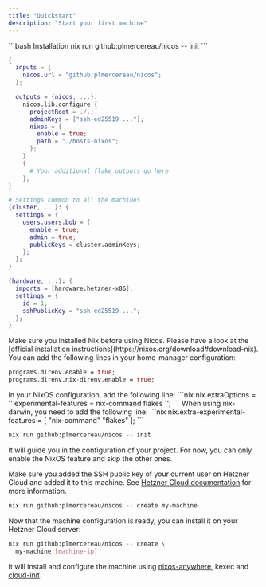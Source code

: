 ```yaml
---
title: "Quickstart"
description: "Start your first machine"
---
```


<RequestExample>
```bash Installation
nix run github:plmercereau/nicos -- init
```

</RequestExample>

<ResponseExample>

```nix flake.nix
{
  inputs = {
    nicos.url = "github:plmercereau/nicos";
  };

  outputs = {nicos, ...}:
    nicos.lib.configure {
      projectRoot = ./.;
      adminKeys = ["ssh-ed25519 ..."];
      nixos = {
        enable = true;
        path = "./hosts-nixos";
      };
    }
    {
      # Your additional flake outputs go here
    };
}
```

```nix shared.nix
# Settings common to all the machines
{cluster, ...}: {
  settings = {
    users.users.bob = {
      enable = true;
      admin = true;
      publicKeys = cluster.adminKeys;
    };
  };
}
```

```nix hosts-nixos/my-machine.nix
{hardware, ...}: {
  imports = [hardware.hetzner-x86];
  settings = {
    id = 1;
    sshPublicKey = "ssh-ed25519 ...";
  };
}
```

</ResponseExample>

<Steps>
  <Step title="Prerequisites">
  <AccordionGroup>
  <Accordion title="Nix">
    Make sure you installed Nix before using Nicos. Please have a look at the [official installation instructions](https://nixos.org/download#download-nix).
  </Accordion>

  <Accordion title="Direnv and nix-direnv (recommended)">
  You can add the following lines in your home-manager configuration:

```nix
programs.direnv.enable = true;
programs.direnv.nix-direnv.enable = true;
```

  </Accordion>

  <Accordion title="Enable Flake support">
In your NixOS configuration, add the following line:
```nix
nix.extraOptions = ''
  experimental-features = nix-command flakes
'';
```
When using nix-darwin, you need to add the following line:
```nix
nix.extra-experimental-features = [
  "nix-command"
  "flakes"
];
```
  </Accordion>
</AccordionGroup>
</Step>
  <Step title="Installation">

```bash
nix run github:plmercereau/nicos -- init
```

It will guide you in the configuration of your project. For now, you can only enable the NixOS feature and skip the other ones.

  </Step>
  <Step title="Prepare a Hetzner Cloud instance">

Make sure you added the SSH public key of your current user on Hetzner Cloud and added it to this machine. See [Hetzner Cloud documentation](https://community.hetzner.com/tutorials/add-ssh-key-to-your-hetzner-cloud) for more information.

  </Step>
  <Step title="Create a machine configuration">

```bash
nix run github:plmercereau/nicos -- create my-machine
```

  </Step>
  <Step title="Install the machine">
  Now that the machine configuration is ready, you can install it on your Hetzner Cloud server:

```bash
nix run github:plmercereau/nicos -- create \
  my-machine [machine-ip]
```

It will install and configure the machine using [nixos-anywhere](https://github.com/nix-community/nixos-anywhere), kexec and [cloud-init](https://cloud-init.io).

  </Step>
</Steps>
